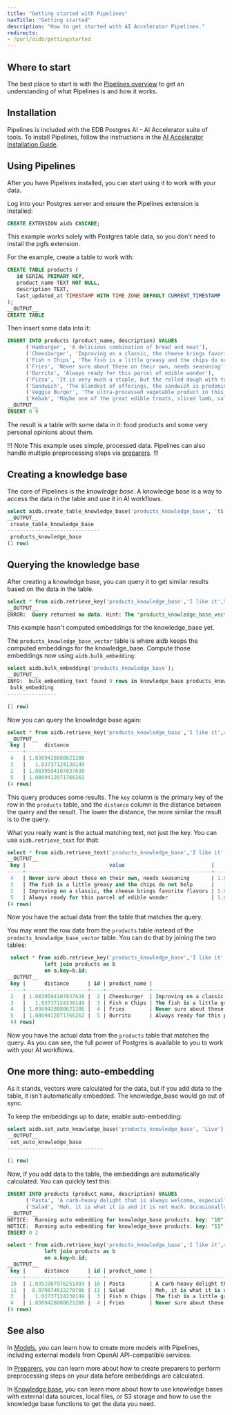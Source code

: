 ```yaml
---
title: "Getting started with Pipelines"
navTitle: "Getting started"
description: "How to get started with AI Accelerator Pipelines."
redirects:
- /purl/aidb/gettingstarted
---
```


## Where to start

The best place to start is with the [Pipelines overview](/edb-postgres-ai/ai-accelerator/overview) to get an understanding of what Pipelines is and how it works.

## Installation

Pipelines is included with the EDB Postgres AI - AI Accelerator suite of tools. To install Pipelines, follow the instructions in the [AI Accelerator Installation Guide](/edb-postgres-ai/ai-accelerator/installing).

## Using Pipelines

After you have Pipelines installed, you can start using it to work with your data.

Log into your Postgres server and ensure the Pipelines extension is installed:

```sql
CREATE EXTENSION aidb CASCADE;
```

This example works solely with Postgres table data, so you don't need to install the pgfs extension.

For the example, create a table to work with:

```sql
CREATE TABLE products (
   id SERIAL PRIMARY KEY,
   product_name TEXT NOT NULL,
   description TEXT,
   last_updated_at TIMESTAMP WITH TIME ZONE DEFAULT CURRENT_TIMESTAMP
);
__OUTPUT__
CREATE TABLE
```

Then insert some data into it:

```sql
INSERT INTO products (product_name, description) VALUES
      ('Hamburger', 'A delicious combination of bread and meat'),
      ('Cheesburger', 'Improving on a classic, the cheese brings favorite flavors'),
      ('Fish n Chips', 'The fish is a little greasy and the chips do not help'),
      ('Fries', 'Never sure about these on their own, needs seasoning'),
      ('Burrito', 'Always ready for this parcel of edible wonder'),
      ('Pizza', 'It is very much a staple, but the rolled dough with toppings does not inspire'),
      ('Sandwich', 'The blandest of offerings, the sandwich is predominantly boring bread'),
      ('Veggie Burger', 'The ultra-processed vegetable product in this is neither healthy nor delicious'),
      ('Kebab', 'Maybe one of the great edible treats, sliced lamb, salad and crisp pitta');
__OUTPUT__
INSERT 0 9
```

The result is a table with some data in it: food products and some very personal opinions about them.

!!! Note
This example uses simple, processed data. Pipelines can also handle multiple preprocessing steps via [preparers](../preparers).
!!!

## Creating a knowledge base

The core of Pipelines is the *knowledge base*. A knowledge base is a way to access the data in the table and use it in AI workflows.

```sql
select aidb.create_table_knowledge_base('products_knowledge_base', 't5', 'products', 'description', 'Text');
__OUTPUT__
 create_table_knowledge_base
------------------------------
 products_knowledge_base
(1 row)
```

## Querying the knowledge base

After creating a knowledge base, you can query it to get similar results based on the data in the table.

```sql
select * from aidb.retrieve_key('products_knowledge_base','I like it',5);
__OUTPUT__
ERROR:  Query returned no data. Hint: The "products_knowledge_base_vector" table is likely empty. Make sure the embeddings have been computed.
```

This example hasn't computed embeddings for the knowledge_base yet.

The `products_knowledge_base_vector` table is where aidb keeps the computed embeddings for the knowledge_base.
Compute those embeddings now using `aidb.bulk_embedding`:

```sql
select aidb.bulk_embedding('products_knowledge_base');
__OUTPUT__
INFO:  bulk_embedding_text found 9 rows in knowledge_base products_knowledge_base
 bulk_embedding
----------------

(1 row)
```

Now you can query the knowledge base again:

```sql
select * from aidb.retrieve_key('products_knowledge_base','I like it',4);
__OUTPUT__
 key |      distance
-----+--------------------
 4   | 1.0369428080621286
 3   |   1.03737124138149
 2   | 1.0839594107837638
 5   | 1.0869412071766262
(4 rows)
```

This query produces some results. The `key` column is the primary key of the row in the `products` table, and the `distance` column is the distance between the query and the result. The lower the distance, the more similar the result is to the query.

What you really want is the actual matching text, not just the key. You can use `aidb.retrieve_text` for that:

```sql
select * from aidb.retrieve_text('products_knowledge_base','I like it',4);
__OUTPUT__
 key |                           value                            |      distance
-----+------------------------------------------------------------+--------------------
 4   | Never sure about these on their own, needs seasoning       | 1.0369428080621286
 3   | The fish is a little greasy and the chips do not help      |   1.03737124138149
 2   | Improving on a classic, the cheese brings favorite flavors | 1.0839594107837638
 5   | Always ready for this parcel of edible wonder              | 1.0869412071766262
(4 rows)
```

Now you have the actual data from the table that matches the query.

You may want the row data from the `products` table instead of the `products_knowledge_base_vector` table. You can do that by joining the two tables:

```sql
 select * from aidb.retrieve_key('products_knowledge_base','I like it',4) as a
            left join products as b
            on a.key=b.id;
__OUTPUT__
 key |      distance      | id | product_name |                        description                         |         last_updated_at
-----+--------------------+----+--------------+------------------------------------------------------------+----------------------------------
 2   | 1.0839594107837638 |  2 | Cheesburger  | Improving on a classic, the cheese brings favorite flavors | 04-DEC-24 16:48:52.599806 +00:00
 3   |   1.03737124138149 |  3 | Fish n Chips | The fish is a little greasy and the chips do not help      | 04-DEC-24 16:48:52.599806 +00:00
 4   | 1.0369428080621286 |  4 | Fries        | Never sure about these on their own, needs seasoning       | 04-DEC-24 16:48:52.599806 +00:00
 5   | 1.0869412071766262 |  5 | Burrito      | Always ready for this parcel of edible wonder              | 04-DEC-24 16:48:52.599806 +00:00
 (4 rows)
```

Now you have the actual data from the `products` table that matches the query. As you can see, the full power of Postgres is available to you to work with your AI workflows.

## One more thing: auto-embedding

As it stands, vectors were calculated for the data, but if you add data to the table, it isn't automatically embedded. The knowledge_base would go out of sync.

To keep the embeddings up to date, enable auto-embedding:

```sql
select aidb.set_auto_knowledge_base('products_knowledge_base', 'Live');
__OUTPUT__
 set_auto_knowledge_base
-------------------------------

(1 row)
```

Now, if you add data to the table, the embeddings are automatically calculated. You can quickly test this:

```sql
INSERT INTO products (product_name, description) VALUES
      ('Pasta', 'A carb-heavy delight that is always welcome, especially with a good sauce'),
      ('Salad', 'Meh, it is what it is and it is not much. Occasionally saved by a good dressing');
__OUTPUT__
NOTICE:  Running auto embedding for knowledge_base products. key: "10" content: "A carb-heavy delight that is always welcome, especially with a good sauce"
NOTICE:  Running auto embedding for knowledge_base products. key: "11" content: "Meh, it is what it is and it is not much. Occasionally saved by a good dressing"
INSERT 0 2
```


```sql
select * from aidb.retrieve_key('products_knowledge_base','I like it',4) as a
            left join products as b
            on a.key=b.id;
__OUTPUT__
 key |      distance      | id | product_name |                                   description                                   |         last_updated_at
-----+--------------------+----+--------------+---------------------------------------------------------------------------------+----------------------------------
 10  | 1.0351907976251493 | 10 | Pasta        | A carb-heavy delight that is always welcome, especially with a good sauce       | 04-DEC-24 17:09:44.97484 +00:00
 11  |  0.979874632270706 | 11 | Salad        | Meh, it is what it is and it is not much. Occasionally saved by a good dressing | 04-DEC-24 17:09:44.97484 +00:00
 3   |   1.03737124138149 |  3 | Fish n Chips | The fish is a little greasy and the chips do not help                           | 04-DEC-24 16:48:52.599806 +00:00
 4   | 1.0369428080621286 |  4 | Fries        | Never sure about these on their own, needs seasoning                            | 04-DEC-24 16:48:52.599806 +00:00
(4 rows)
```

## See also

In [Models](../models), you can learn how to create more models with Pipelines, including external models from OpenAI API-compatible services.

In [Preparers](../preparers), you can learn more about how to create preparers to perform preprocessing steps on your data before embeddings are calculated.

In [Knowledge base](../knowledge_base), you can learn more about how to use knowledge bases with external data sources, local files, or S3 storage and how to use the knowledge base functions to get the data you need.
